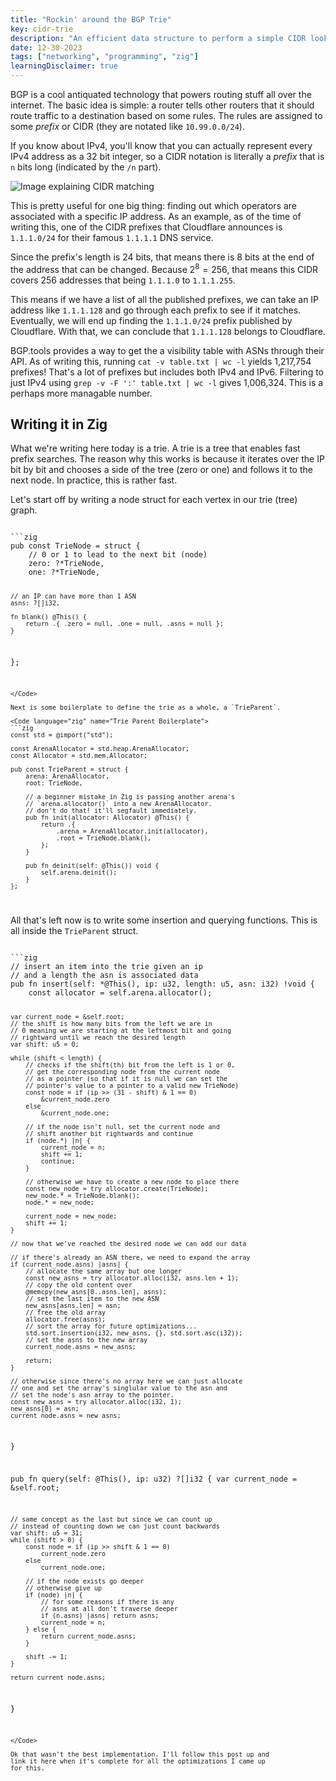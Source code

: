```yaml
---
title: "Rockin' around the BGP Trie"
key: cidr-trie
description: "An efficient data structure to perform a simple CIDR lookups"
date: 12-30-2023
tags: ["networking", "programming", "zig"]
learningDisclaimer: true
---
```




BGP is a cool antiquated technology that powers routing
stuff all over the internet. The basic idea is simple: a router
tells other routers that it should route traffic to a destination
based on some rules. The rules are assigned to some *prefix* or
CIDR (they are notated like `10.99.0.0/24`).

If you know about IPv4, you'll know that you can actually represent
every IPv4 address as a 32 bit integer, so a CIDR notation is literally
a *prefix* that is `n` bits long (indicated by the `/n` part).

<Image src={cidrImage} alt="Image explaining CIDR matching" />

This is pretty useful for one big thing: finding out which operators are
associated with a specific IP address. As an example, as of the time of
writing this, one of the CIDR prefixes that Cloudflare
<Ext href="https://bgp.tools/prefix/1.1.1.0/24">announces</Ext> is
`1.1.1.0/24` for their famous `1.1.1.1` DNS service.

Since the prefix's length is 24 bits, that means there is 8 bits at the
end of the address that can be changed. Because $2^8 = 256$, that means
this CIDR covers 256 addresses that being `1.1.1.0` to `1.1.1.255`.

This means if we have a list of all the published prefixes, we can take
an IP address like `1.1.1.128` and go through each prefix to see if it matches.
Eventually, we will end up finding the `1.1.1.0/24` prefix  published by
Cloudflare. With that, we can conclude that `1.1.1.128` belongs to Cloudflare.

BGP.tools provides a way to get the a visibility table with ASNs through
<Ext href="https://bgp.tools/kb/api">their API</Ext>. As of writing this,
running `cat -v table.txt | wc -l` yields 1,217,754 prefixes! That's a lot 
of prefixes but includes both IPv4 and IPv6. Filtering to just IPv4 using
`grep -v -F ':' table.txt | wc -l` gives 1,006,324. This is a perhaps more
managable number.

## Writing it in Zig

What we're writing here today is a trie. A trie is a tree that enables fast
prefix searches. The reason why this works is because it iterates over the
IP bit by bit and chooses a side of the tree (zero or one) and follows it to
the next node. In practice, this is rather fast.

Let's start off by writing a node struct for each vertex in our trie (tree) graph.

<Code language="zig" name="Node struct">
```zig
pub const TrieNode = struct {
    // 0 or 1 to lead to the next bit (node)
    zero: ?*TrieNode,
    one: ?*TrieNode,

    // an IP can have more than 1 ASN
    asns: ?[]i32,

    fn blank() @This() {
        return .{ .zero = null, .one = null, .asns = null };
    }
};
```
</Code>

Next is some boilerplate to define the trie as a whole, a `TrieParent`.

<Code language="zig" name="Trie Parent Boilerplate">
```zig
const std = @import("std");

const ArenaAllocator = std.heap.ArenaAllocator;
const Allocator = std.mem.Allocator;

pub const TrieParent = struct {
    arena: ArenaAllocator,
    root: TrieNode,

    // a beginner mistake in Zig is passing another arena's 
    // `arena.allocator()` into a new ArenaAllocator. 
    // don't do that! it'll segfault immediately.
    pub fn init(allocator: Allocator) @This() {
        return .{
            .arena = ArenaAllocator.init(allocator),
            .root = TrieNode.blank(),
        };
    }

    pub fn deinit(self: @This()) void {
        self.arena.deinit();
    }
};
```
</Code>

All that's left now is to write some insertion and querying functions. 
This is all inside the `TrieParent` struct.

<Code language="zig" name="Insert and Query (inside TrieParent)">
```zig
// insert an item into the trie given an ip 
// and a length the asn is associated data
pub fn insert(self: *@This(), ip: u32, length: u5, asn: i32) !void {
    const allocator = self.arena.allocator();

    var current_node = &self.root;
    // the shift is how many bits from the left we are in
    // 0 meaning we are starting at the leftmost bit and going
    // rightward until we reach the desired length
    var shift: u5 = 0;

    while (shift < length) {
        // checks if the shift(th) bit from the left is 1 or 0, 
        // get the corresponding node from the current node
        // as a pointer (so that if it is null we can set the 
        // pointer's value to a pointer to a valid new TrieNode)
        const node = if (ip >> (31 - shift) & 1 == 0)
            &current_node.zero 
        else 
            &current_node.one;

        // if the node isn't null, set the current node and 
        // shift another bit rightwards and continue
        if (node.*) |n| {
            current_node = n;
            shift += 1;
            continue;
        }

        // otherwise we have to create a new node to place there
        const new_node = try allocator.create(TrieNode);
        new_node.* = TrieNode.blank();
        node.* = new_node;

        current_node = new_node;
        shift += 1;
    }

    // now that we've reached the desired node we can add our data

    // if there's already an ASN there, we need to expand the array
    if (current_node.asns) |asns| {
        // allocate the same array but one longer
        const new_asns = try allocator.alloc(i32, asns.len + 1);
        // copy the old content over
        @memcpy(new_asns[0..asns.len], asns);
        // set the last item to the new ASN
        new_asns[asns.len] = asn;
        // free the old array
        allocator.free(asns);
        // sort the array for future optimizations...
        std.sort.insertion(i32, new_asns, {}, std.sort.asc(i32));
        // set the asns to the new array
        current_node.asns = new_asns;

        return;
    }

    // otherwise since there's no array here we can just allocate
    // one and set the array's singlular value to the asn and
    // set the node's asn array to the pointer.
    const new_asns = try allocator.alloc(i32, 1);
    new_asns[0] = asn;
    current_node.asns = new_asns;
}

pub fn query(self: @This(), ip: u32) ?[]i32 {
    var current_node = &self.root;

    // same concept as the last but since we can count up 
    // instead of counting down we can just count backwards
    var shift: u5 = 31;
    while (shift > 0) {
        const node = if (ip >> shift & 1 == 0)
            current_node.zero
        else
            current_node.one;

        // if the node exists go deeper
        // otherwise give up
        if (node) |n| {
            // for some reasons if there is any
            // asns at all don't traverse deeper
            if (n.asns) |asns| return asns;
            current_node = n;
        } else {
            return current_node.asns;
        }

        shift -= 1;
    }

    return current_node.asns;
}
```
</Code>

Ok that wasn't the best implementation. I'll follow this post up and
link it here when it's complete for all the optimizations I came up
for this.
